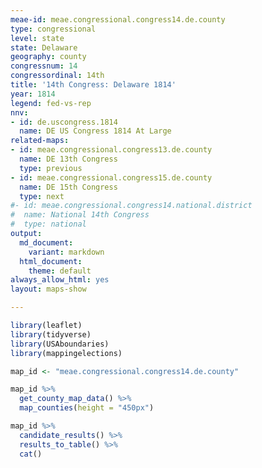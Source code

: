 ```yaml
---
meae-id: meae.congressional.congress14.de.county
type: congressional
level: state
state: Delaware
geography: county
congressnum: 14
congressordinal: 14th
title: '14th Congress: Delaware 1814'
year: 1814
legend: fed-vs-rep
nnv:
- id: de.uscongress.1814
  name: DE US Congress 1814 At Large
related-maps:
- id: meae.congressional.congress13.de.county
  name: DE 13th Congress
  type: previous
- id: meae.congressional.congress15.de.county
  name: DE 15th Congress
  type: next
#- id: meae.congressional.congress14.national.district
#  name: National 14th Congress
#  type: national
output:
  md_document:
    variant: markdown
  html_document:
    theme: default
always_allow_html: yes
layout: maps-show

---
```


```r
library(leaflet)
library(tidyverse)
library(USAboundaries)
library(mappingelections)

map_id <- "meae.congressional.congress14.de.county"
```

<div class="map">

```r
map_id %>%
  get_county_map_data() %>%
  map_counties(height = "450px")
```

</div>

<div class="results-table">

```r
map_id %>%
  candidate_results() %>%
  results_to_table() %>%
  cat()
```

</div>
